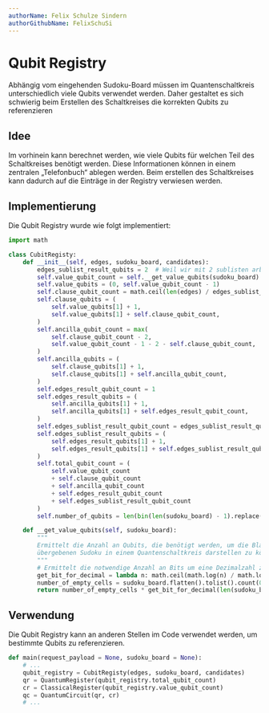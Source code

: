 ```yaml
---
authorName: Felix Schulze Sindern
authorGithubName: FelixSchuSi
---
```


# Qubit Registry

Abhängig vom eingehenden Sudoku-Board müssen im Quantenschaltkreis unterschiedlich viele Qubits verwendet werden.
Daher gestaltet es sich schwierig beim Erstellen des Schaltkreises die korrekten Qubits zu referenzieren

## Idee
Im vorhinein kann berechnet werden, wie viele Qubits für welchen Teil des Schaltkreises
benötigt werden. Diese Informationen können in einem zentralen „Telefonbuch“ ablegen werden.
Beim erstellen des Schaltkreises kann dadurch auf die Einträge in der Registry verwiesen werden.

## Implementierung
Die Qubit Registry wurde wie folgt implementiert:

```python {3}
import math

class CubitRegisty:
    def __init__(self, edges, sudoku_board, candidates):
        edges_sublist_result_qubits = 2  # Weil wir mit 2 sublisten arbeiten
        self.value_qubit_count = self.__get_value_qubits(sudoku_board)
        self.value_qubits = (0, self.value_qubit_count - 1)
        self.clause_qubit_count = math.ceil(len(edges) / edges_sublist_result_qubits)
        self.clause_qubits = (
            self.value_qubits[1] + 1,
            self.value_qubits[1] + self.clause_qubit_count,
        )
        self.ancilla_qubit_count = max(
            self.clause_qubit_count - 2,
            self.value_qubit_count - 1 - 2 - self.clause_qubit_count,
        )
        self.ancilla_qubits = (
            self.clause_qubits[1] + 1,
            self.clause_qubits[1] + self.ancilla_qubit_count,
        )
        self.edges_result_qubit_count = 1
        self.edges_result_qubits = (
            self.ancilla_qubits[1] + 1,
            self.ancilla_qubits[1] + self.edges_result_qubit_count,
        )
        self.edges_sublist_result_qubit_count = edges_sublist_result_qubits
        self.edges_sublist_result_qubits = (
            self.edges_result_qubits[1] + 1,
            self.edges_result_qubits[1] + self.edges_sublist_result_qubit_count,
        )
        self.total_qubit_count = (
            self.value_qubit_count
            + self.clause_qubit_count
            + self.ancilla_qubit_count
            + self.edges_result_qubit_count
            + self.edges_sublist_result_qubit_count
        )
        self.number_of_qubits = len(bin(len(sudoku_board) - 1).replace("0b", ""))

    def __get_value_qubits(self, sudoku_board):
        """
        Ermittelt die Anzahl an Qubits, die benötigt werden, um die Blanks in dem
        übergebenen Sudoku in einem Quantenschaltkreis darstellen zu können.
        """
        # Ermittelt die notwendige Anzahl an Bits um eine Dezimalzahl zu speichern.
        get_bit_for_decimal = lambda n: math.ceil(math.log(n) / math.log(2))
        number_of_empty_cells = sudoku_board.flatten().tolist().count(0)
        return number_of_empty_cells * get_bit_for_decimal(len(sudoku_board))

```

## Verwendung
Die Qubit Registry kann an anderen Stellen im Code verwendet werden, um bestimmte Qubits zu referenzieren.

```python {3} /qubit_registry/
def main(request_payload = None, sudoku_board = None):
    # ...
    qubit_registry = CubitRegisty(edges, sudoku_board, candidates)
    qr = QuantumRegister(qubit_registry.total_qubit_count)
    cr = ClassicalRegister(qubit_registry.value_qubit_count)
    qc = QuantumCircuit(qr, cr)
    # ...

```